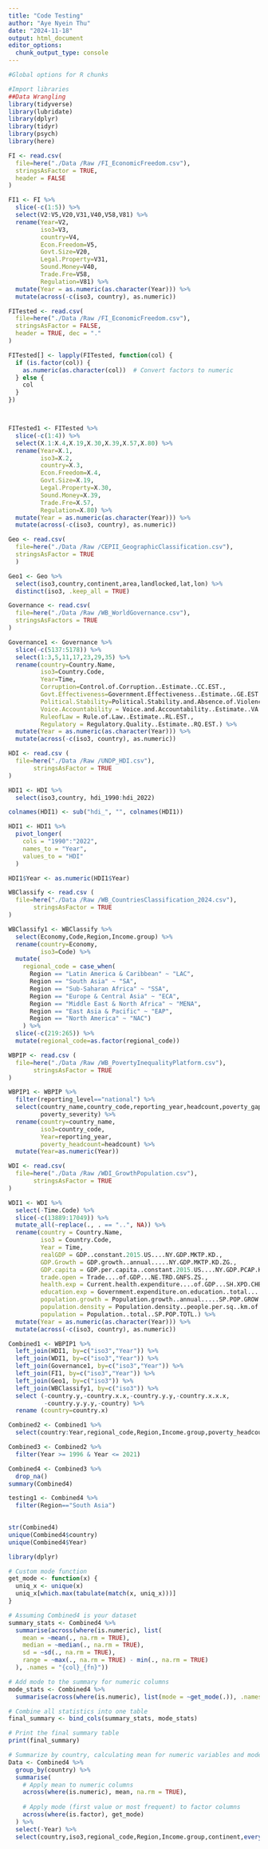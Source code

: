 ```yaml
---
title: "Code Testing"
author: "Aye Nyein Thu"
date: "2024-11-18"
output: html_document
editor_options: 
  chunk_output_type: console
---
```


```r
#Global options for R chunks 

#Import libraries
##Data Wrangling 
library(tidyverse)
library(lubridate)
library(dplyr)
library(tidyr)
library(psych)
library(here)
```

```r
FI <- read.csv(
  file=here("./Data /Raw /FI_EconomicFreedom.csv"),
  stringsAsFactor = TRUE, 
  header = FALSE
)

FI1 <- FI %>%
  slice(-c(1:5)) %>% 
  select(V2:V5,V20,V31,V40,V58,V81) %>%
  rename(Year=V2,
         iso3=V3,
         country=V4,
         Econ.Freedom=V5,
         Govt.Size=V20,
         Legal.Property=V31,
         Sound.Money=V40,
         Trade.Fre=V58,
         Regulation=V81) %>% 
  mutate(Year = as.numeric(as.character(Year))) %>% 
  mutate(across(-c(iso3, country), as.numeric))

FITested <- read.csv(
  file=here("./Data /Raw /FI_EconomicFreedom.csv"),
  stringsAsFactor = FALSE, 
  header = TRUE, dec = "."
)

FITested[] <- lapply(FITested, function(col) {
  if (is.factor(col)) {
    as.numeric(as.character(col))  # Convert factors to numeric
  } else {
    col
  }
})  



FITested1 <- FITested %>%
  slice(-c(1:4)) %>% 
  select(X.1:X.4,X.19,X.30,X.39,X.57,X.80) %>%
  rename(Year=X.1,
         iso3=X.2,
         country=X.3,
         Econ.Freedom=X.4,
         Govt.Size=X.19,
         Legal.Property=X.30,
         Sound.Money=X.39,
         Trade.Fre=X.57,
         Regulation=X.80) %>% 
  mutate(Year = as.numeric(as.character(Year))) %>% 
  mutate(across(-c(iso3, country), as.numeric))

Geo <- read.csv(
  file=here("./Data /Raw /CEPII_GeographicClassification.csv"),
  stringsAsFactor = TRUE
  )

Geo1 <- Geo %>% 
  select(iso3,country,continent,area,landlocked,lat,lon) %>% 
  distinct(iso3, .keep_all = TRUE)

Governance <- read.csv(
  file=here("./Data /Raw /WB_WorldGovernance.csv"),
  stringsAsFactors = TRUE
)

Governance1 <- Governance %>%
  slice(-c(5137:5178)) %>% 
  select(1:3,5,11,17,23,29,35) %>% 
  rename(country=Country.Name,
         iso3=Country.Code,
         Year=Time,
         Corruption=Control.of.Corruption..Estimate..CC.EST.,
         Govt.Effectiveness=Government.Effectiveness..Estimate..GE.EST.,
         Political.Stability=Political.Stability.and.Absence.of.Violence.Terrorism..Estimate..PV.EST.,
         Voice.Accountability = Voice.and.Accountability..Estimate..VA.EST.,
         RuleofLaw = Rule.of.Law..Estimate..RL.EST.,
         Regulatory = Regulatory.Quality..Estimate..RQ.EST.) %>% 
  mutate(Year = as.numeric(as.character(Year))) %>% 
  mutate(across(-c(iso3, country), as.numeric))

HDI <- read.csv (
  file=here("./Data /Raw /UNDP_HDI.csv"),
       stringsAsFactor = TRUE
)

HDI1 <- HDI %>% 
  select(iso3,country, hdi_1990:hdi_2022) 

colnames(HDI1) <- sub("hdi_", "", colnames(HDI1))

HDI1 <- HDI1 %>%
  pivot_longer(
    cols = "1990":"2022",  
    names_to = "Year",
    values_to = "HDI"
  ) 

HDI1$Year <- as.numeric(HDI1$Year)

WBClassify <- read.csv (
  file=here("./Data /Raw /WB_CountriesClassification_2024.csv"),
       stringsAsFactor = TRUE
)

WBClassify1 <- WBClassify %>% 
  select(Economy,Code,Region,Income.group) %>% 
  rename(country=Economy,
         iso3=Code) %>%
  mutate(
    regional_code = case_when(
      Region == "Latin America & Caribbean" ~ "LAC",
      Region == "South Asia" ~ "SA",
      Region == "Sub-Saharan Africa" ~ "SSA",
      Region == "Europe & Central Asia" ~ "ECA",
      Region == "Middle East & North Africa" ~ "MENA",
      Region == "East Asia & Pacific" ~ "EAP",
      Region == "North America" ~ "NAC")
    ) %>% 
  slice(-c(219:265)) %>% 
  mutate(regional_code=as.factor(regional_code))

WBPIP <- read.csv (
  file=here("./Data /Raw /WB_PovertyInequalityPlatform.csv"),
       stringsAsFactor = TRUE
)

WBPIP1 <- WBPIP %>% 
  filter(reporting_level=="national") %>% 
  select(country_name,country_code,reporting_year,headcount,poverty_gap,
         poverty_severity) %>% 
  rename(country=country_name,
         iso3=country_code,
         Year=reporting_year,
         poverty_headcount=headcount) %>% 
  mutate(Year=as.numeric(Year))

WDI <- read.csv(
  file=here("./Data /Raw /WDI_GrowthPopulation.csv"),
       stringsAsFactor = TRUE
)

WDI1 <- WDI %>% 
  select(-Time.Code) %>% 
  slice(-c(13889:17049)) %>% 
  mutate_all(~replace(., . == "..", NA)) %>% 
  rename(country = Country.Name,
         iso3 = Country.Code,
         Year = Time,
         realGDP = GDP..constant.2015.US....NY.GDP.MKTP.KD.,
         GDP.Growth = GDP.growth..annual.....NY.GDP.MKTP.KD.ZG.,
         GDP.capita = GDP.per.capita..constant.2015.US....NY.GDP.PCAP.KD.,
         trade.open = Trade....of.GDP...NE.TRD.GNFS.ZS.,
         health.exp = Current.health.expenditure....of.GDP...SH.XPD.CHEX.GD.ZS.,
         education.exp = Government.expenditure.on.education..total....of.GDP...SE.XPD.TOTL.GD.ZS.,
         population.growth = Population.growth..annual.....SP.POP.GROW.,
         population.density = Population.density..people.per.sq..km.of.land.area...EN.POP.DNST.,
         population = Population..total..SP.POP.TOTL.) %>% 
  mutate(Year = as.numeric(as.character(Year))) %>%
  mutate(across(-c(iso3, country), as.numeric))


```

```r
Combined1 <- WBPIP1 %>% 
  left_join(HDI1, by=c("iso3","Year")) %>% 
  left_join(WDI1, by=c("iso3","Year")) %>%
  left_join(Governance1, by=c("iso3","Year")) %>%
  left_join(FI1, by=c("iso3","Year")) %>%
  left_join(Geo1, by=c("iso3")) %>%
  left_join(WBClassify1, by=c("iso3")) %>%
  select (-country.y,-country.x.x,-country.y.y,-country.x.x.x,
          -country.y.y.y,-country) %>%
  rename (country=country.x) 

Combined2 <- Combined1 %>% 
  select(country:Year,regional_code,Region,Income.group,poverty_headcount:lon)

Combined3 <- Combined2 %>% 
  filter(Year >= 1996 & Year <= 2021) 

Combined4 <- Combined3 %>% 
  drop_na()
summary(Combined4)

testing1 <- Combined4 %>% 
  filter(Region=="South Asia")
  
```

```r
str(Combined4)
unique(Combined4$country)
unique(Combined4$Year)

library(dplyr)

# Custom mode function
get_mode <- function(x) {
  uniq_x <- unique(x)
  uniq_x[which.max(tabulate(match(x, uniq_x)))]
}

# Assuming Combined4 is your dataset
summary_stats <- Combined4 %>%
  summarise(across(where(is.numeric), list(
    mean = ~mean(., na.rm = TRUE),
    median = ~median(., na.rm = TRUE),
    sd = ~sd(., na.rm = TRUE),
    range = ~max(., na.rm = TRUE) - min(., na.rm = TRUE)
  ), .names = "{col}_{fn}"))

# Add mode to the summary for numeric columns
mode_stats <- Combined4 %>%
  summarise(across(where(is.numeric), list(mode = ~get_mode(.)), .names = "{col}_mode"))

# Combine all statistics into one table
final_summary <- bind_cols(summary_stats, mode_stats)

# Print the final summary table
print(final_summary)

```

```r

# Summarize by country, calculating mean for numeric variables and mode for factors
Data <- Combined4 %>%
  group_by(country) %>%
  summarise(
    # Apply mean to numeric columns
    across(where(is.numeric), mean, na.rm = TRUE),
    
    # Apply mode (first value or most frequent) to factor columns
    across(where(is.factor), get_mode)
  ) %>% 
  select(-Year) %>% 
  select(country,iso3,regional_code,Region,Income.group,continent,everything())
```

```r

```

